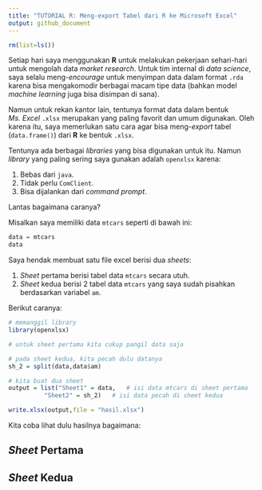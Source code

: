 ```yaml
---
title: "TUTORIAL R: Meng-export Tabel dari R ke Microsoft Excel"
output: github_document
---
```


```r
rm(list=ls())
```

Setiap hari saya menggunakan __R__ untuk melakukan pekerjaan sehari-hari untuk mengolah data _market research_. Untuk tim internal di _data science_, saya selalu meng-_encourage_ untuk menyimpan data dalam format `.rda` karena bisa mengakomodir berbagai macam tipe data (bahkan model _machine learning_ juga bisa disimpan di sana).

Namun untuk rekan kantor lain, tentunya format data dalam bentuk _Ms. Excel_ `.xlsx` merupakan yang paling favorit dan umum digunakan. Oleh karena itu, saya memerlukan satu cara agar bisa meng-_export_ tabel (`data.frame()`) dari __R__ ke bentuk `.xlsx`.

Tentunya ada berbagai _libraries_ yang bisa digunakan untuk itu. Namun _library_ yang paling sering saya gunakan adalah `openxlsx` karena:

1. Bebas dari `java`.
1. Tidak perlu `ComClient`.
1. Bisa dijalankan dari _command prompt_.

Lantas bagaimana caranya?

Misalkan saya memiliki data `mtcars` seperti di bawah ini:

```r
data = mtcars
data
```

Saya hendak membuat satu file excel berisi dua _sheets_:

1. _Sheet_ pertama berisi tabel data `mtcars` secara utuh.
1. _Sheet_ kedua berisi 2 tabel data `mtcars` yang saya sudah pisahkan berdasarkan variabel `am`.

Berikut caranya:

```r
# memanggil library
library(openxlsx)

# untuk sheet pertama kita cukup pangil data saja

# pada sheet kedua, kita pecah dulu datanya
sh_2 = split(data,data$am)

# kita buat dua sheet
output = list("Sheet1" = data,   # isi data mtcars di sheet pertama
	      "Sheet2" = sh_2)   # isi data pecah di sheet kedua

write.xlsx(output,file = "hasil.xlsx")
```

Kita coba lihat dulu hasilnya bagaimana:

## _Sheet_ Pertama
## _Sheet_ Kedua
